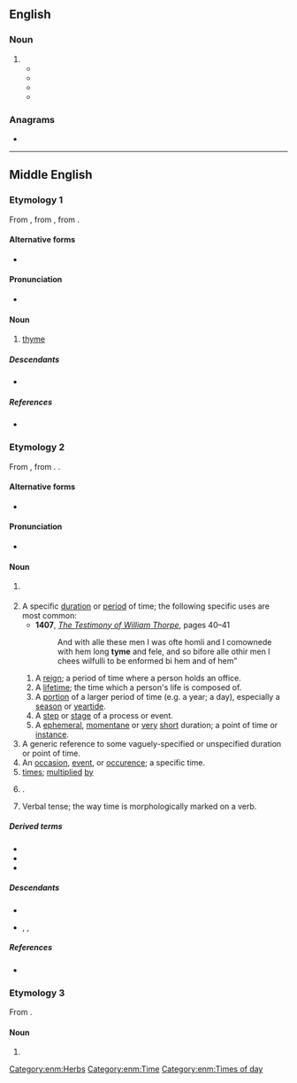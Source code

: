 ==English==

===Noun===
{{en-noun|~}}

# {{archaic spelling of|time|lang=en}}
#* {{quote-book|lang=en|year=1588|title=Chancery Procedings, Series II, 222/83|author=Ffraunces Morgan|url=http://books.google.de/books?id=uBpWZ_5lxY8C&lpg=PA265&dq=tyme&hl=de&pg=PA40#v=onepage&q=tyme&f=false|passage=in the ſaid Leafe did promyſe and Coven''a''nte to and w<sup>th</sup> the ſaid Giles Allen to build in & vpon the demiſed [premiſſes 4-3] buildings for Tenement''es'' to be errected vpon the premiſſes the ſome of two hundrethe pound''es'' and the ſame to be done and fyniſhed by a certain '''tyme''' [5-9]}}
#* {{quote-book|lang=en|year=1602|author=William Combe and John Combe|url=http://books.google.de/books?id=anjV6Gsx00MC&lpg=PA40&dq=tyme&hl=de&pg=PA18#v=onepage&q=tyme&f=false|title=Shakespeare Estate Records|chapter=The original Conveyance of over a hundred acres of land from William and John Combe to Shakespeare|passage=the saide John Combe, his heires and assignes, shall and will, from '''tyme''' to '''tyme''', and at all '''tymes''' herafter, well and sufficientlie save and keepe harmles and indempnified as well the saide fowre yardes of errable lande}}
#* {{quote-book|lang=en|year=1629|title=Charter of Massachusetts Bay|url=http://www.nhinet.org/ccs/docs/mass-1.htm|passage=And the newe elected Deputie Governor and Assistants, and all other officers to be hereafter chosen as aforesaide from '''Tyme''' to '''Tyme''', to take the Oathes to their places respectivelie belonging, before the Governor of the said Company for the '''Tyme''' being, vnto which said Governor, Deputie Governor, and assistants}}
#* {{quote-book|lang=en|year=2000|title=A Future History: The Tanner Chronicles|author=Heather J. Kintyre
|publisher=iUniverse|isbn=0595143695|url=http://books.google.com/books?id=v6FAM7wXAb8C&pg=PA128&dq=tyme|page=128|passage=While Pan slept, the tyme machine was communicating with Skyn regarding Pan.}}

===Anagrams===
* {{anagrams|en|a=emty|etym|ymet}}

----

==Middle English==

===Etymology 1===
From {{der|enm|fro|thym}}, from {{der|enm|la|thymum}}, from {{der|enm|grc|θύμον|}}.

====Alternative forms====
* {{alter|enm|time|thime}}

====Pronunciation====
* {{IPA|lang=enm|/tim/|/tiːm/}}

====Noun====
{{enm-noun|-}}

# {{senseid|enm|thyme}} [[thyme]] {{gloss|plants in the genus ''[[Thymus]]''}}

=====Descendants=====
* {{desc|en|thyme}}

=====References=====
* {{R:MED Online|entry=tī̆me (n.(1)) |id=MED45870 |accessdate=2018-04-25}}

===Etymology 2===
From {{inh|enm|ang|tīma}}, from {{inh|enm|gem-pro|*tīmô}}. {{doublet|enm|demon}}.

====Alternative forms====
* {{alter|enm|timæ|time|teyme|teme|tyma|tym|tim|tima}}

====Pronunciation====
* {{IPA|lang=enm|/ˈtiːm(ə)/}}

====Noun====
{{enm-noun|pl2=tymen}}

# {{senseid|enm|time}} {{l|en|time}} {{gloss|as a concept}}
# A specific [[duration]] or [[period]] of time; the following specific uses are most common:
#* '''1407''', ''[[w:The Testimony of William Thorpe|The Testimony of William Thorpe]]'', pages 40–41
#*: And with alle these men I was ofte homli and I comownede with hem long '''tyme''' and fele, and so bifore alle othir men I chees wilfulli to be enformed bi hem and of hem”
## A [[reign]]; a period of time where a person holds an office.
## A [[lifetime]]; the time which a person's life is composed of.
## A [[portion]] of a larger period of time (e.g. a year; a day), especially a [[season]] or [[yeartide]].
## A [[step]] or [[stage]] of a process or event.
## A [[ephemeral]], [[momentane]] or [[very]] [[short]] duration; a point of time or [[instance]].
# A generic reference to some vaguely-specified or unspecified duration or point of time.
# An [[occasion]], [[event]], or [[occurence]]; a specific time.
# [[times]]; [[multiplied]] [[by]] {{q|usually in the plural}}
# {{non-gloss|Specifies the ratio of comparison in a comparative sentence}}.
# {{lb|enm|grammar}} Verbal tense; the way time is morphologically marked on a verb.

=====Derived terms=====
* {{l|enm|timen}}
* {{l|enm|tymeful}}
* {{l|enm|tymely}}

=====Descendants=====
* {{desc|en|time}}
* {{desc|sco|time}}, {{l|sco|teime}}, {{l|sco|tim}}

=====References=====
* {{R:MED Online|entry=tīme (n.(2)) |id=MED45870 |accessdate=2018-04-25}}

===Etymology 3===
From {{bor|enm|fro|teme}}.

====Noun====
{{head|enm|noun}}

# {{alternative form of|teme|lang=enm|t=topic|id=topic}}

[[Category:enm:Herbs]]
[[Category:enm:Time]]
[[Category:enm:Times of day]]